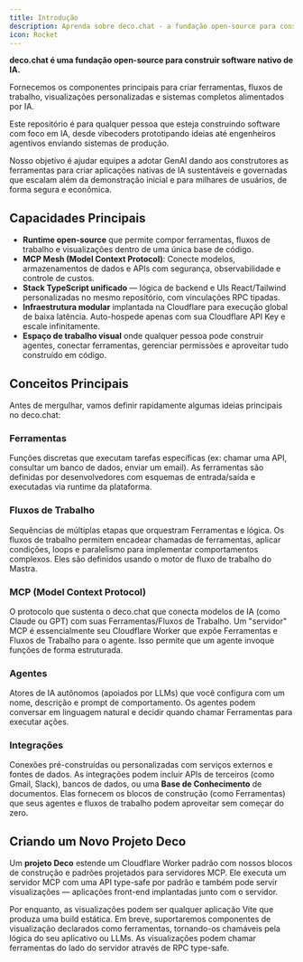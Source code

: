```yaml
---
title: Introdução
description: Aprenda sobre deco.chat - a fundação open-source para construir software nativo de IA
icon: Rocket
---
```


**deco.chat é uma fundação open-source para construir software nativo de IA.**

Fornecemos os componentes principais para criar ferramentas, fluxos de trabalho, visualizações personalizadas e sistemas completos alimentados por IA.

Este repositório é para qualquer pessoa que esteja construindo software com foco em IA, desde vibecoders prototipando ideias até engenheiros agentivos enviando sistemas de produção.

Nosso objetivo é ajudar equipes a adotar GenAI dando aos construtores as ferramentas para criar aplicações nativas de IA sustentáveis e governadas que escalam além da demonstração inicial e para milhares de usuários, de forma segura e econômica.

## Capacidades Principais

- **Runtime open-source** que permite compor ferramentas, fluxos de trabalho e visualizações dentro de uma única base de código.
- **MCP Mesh (Model Context Protocol)**: Conecte modelos, armazenamentos de dados e APIs com segurança, observabilidade e controle de custos.
- **Stack TypeScript unificado** — lógica de backend e UIs React/Tailwind personalizadas no mesmo repositório, com vinculações RPC tipadas.
- **Infraestrutura modular** implantada na Cloudflare para execução global de baixa latência. Auto-hospede apenas com sua Cloudflare API Key e escale infinitamente.
- **Espaço de trabalho visual** onde qualquer pessoa pode construir agentes, conectar ferramentas, gerenciar permissões e aproveitar tudo construído em código.

## Conceitos Principais

Antes de mergulhar, vamos definir rapidamente algumas ideias principais no deco.chat:

### Ferramentas

Funções discretas que executam tarefas específicas (ex: chamar uma API, consultar um banco de dados, enviar um email). As ferramentas são definidas por desenvolvedores com esquemas de entrada/saída e executadas via runtime da plataforma.

### Fluxos de Trabalho

Sequências de múltiplas etapas que orquestram Ferramentas e lógica. Os fluxos de trabalho permitem encadear chamadas de ferramentas, aplicar condições, loops e paralelismo para implementar comportamentos complexos. Eles são definidos usando o motor de fluxo de trabalho do Mastra.

### MCP (Model Context Protocol)

O protocolo que sustenta o deco.chat que conecta modelos de IA (como Claude ou GPT) com suas Ferramentas/Fluxos de Trabalho. Um "servidor" MCP é essencialmente seu Cloudflare Worker que expõe Ferramentas e Fluxos de Trabalho para o agente. Isso permite que um agente invoque funções de forma estruturada.

### Agentes

Atores de IA autônomos (apoiados por LLMs) que você configura com um nome, descrição e prompt de comportamento. Os agentes podem conversar em linguagem natural e decidir quando chamar Ferramentas para executar ações.

### Integrações

Conexões pré-construídas ou personalizadas com serviços externos e fontes de dados. As integrações podem incluir APIs de terceiros (como Gmail, Slack), bancos de dados, ou uma **Base de Conhecimento** de documentos. Elas fornecem os blocos de construção (como Ferramentas) que seus agentes e fluxos de trabalho podem aproveitar sem começar do zero.

## Criando um Novo Projeto Deco

Um **projeto Deco** estende um Cloudflare Worker padrão com nossos blocos de construção e padrões projetados para servidores MCP. Ele executa um servidor MCP com uma API type-safe por padrão e também pode servir visualizações — aplicações front-end implantadas junto com o servidor.

Por enquanto, as visualizações podem ser qualquer aplicação Vite que produza uma build estática. Em breve, suportaremos componentes de visualização declarados como ferramentas, tornando-os chamáveis pela lógica do seu aplicativo ou LLMs. As visualizações podem chamar ferramentas do lado do servidor através de RPC type-safe.
